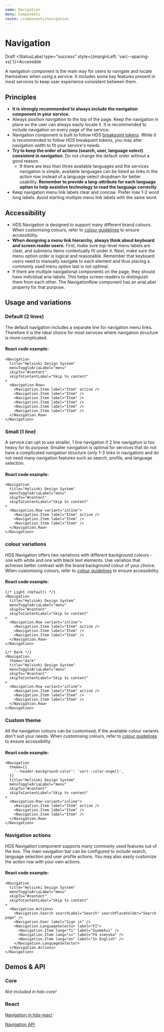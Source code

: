 ```yaml
---
name: Navigation
menu: Components
route: /components/navigation
---
```




# Navigation

<StatusLabel type="alert">Draft</StatusLabel>
<StatusLabel type="success" style={{marginLeft: 'var(--spacing-xs)'}}>Accessible</StatusLabel>

<LargeParagraph>
  A navigation component is the main way for users to navigate and locate themselves when using a service. It includes some key features present in most services to keep user experience consistent between them.
</LargeParagraph>

## Principles

- **It is strongly recommended to always include the navigation component in your service.**
- Always position navigation to the top of the page. Keep the navigation in place so the user can always easily locate it. It is recommended to include navigation on every page of the service.
- Navigation component is built to follow HDS [breakpoint tokens](/design-tokens/breakpoints). While it is recommended to follow HDS breakpoint tokens, you may alter navigation width to fit your service's needs.
- **Try to keep the order of actions (search, user, language select) consistent in navigation.** Do not change the default order without a good reason.
  - If there are less than three available languages and the services navigation is simple, available languages can be listed as links in the action row instead of a language select dropdown for better usability. **Remember to provide a lang-attribute for each language option to help assistive technology to read the language correctly**.
- Keep navigation menu link labels clear and concise. Prefer max 1-2 word long labels. Avoid starting multiple menu link labels with the same word.


## Accessibility

- HDS Navigation is designed to support many different brand colours. When customising colours, refer to [colour guidelines](/design-tokens/colour "Colour") to ensure accessibility.
- **When designing a menu link hierarchy, always think about keyboard and screen reader users.** First, make sure top-level menu labels are clear, and submenu items contextually fit under it. Next, make sure the menu option order is logical and reasonable. Remember that keyboard users need to manually navigate to each element and thus placing a commonly used menu option last is not optimal.
- If there are multiple navigational components on the page, they should have individual aria-labels. This helps screen readers to distinguish them from each other. The NavigationRow component has an ariaLabel property for that purpose.

## Usage and variations

### Default (2 lines)

The default navigation includes a separate line for navigation menu links. Therefore it is the ideal choice for most services where navigation structure is more complicated.

<Playground>
<Navigation
  title="Helsinki Design System"
  menuToggleAriaLabel="menu"
  skipTo="#content"
  skipToContentLabel="Skip to content"
>
  <Navigation.Row>
    <Navigation.Item label="Item" active />
    <Navigation.Item label="Item" />
    <Navigation.Item label="Item" />
    <Navigation.Item label="Item" />
    <Navigation.Item label="Item" />
    <Navigation.Item label="Item" />
  </Navigation.Row>
</Navigation>
</Playground>

#### React code example:
```tsx
<Navigation
  title="Helsinki Design System"
  menuToggleAriaLabel="menu"
  skipTo="#content"
  skipToContentLabel="Skip to content"
>
  <Navigation.Row>
    <Navigation.Item label="Item" active />
    <Navigation.Item label="Item" />
    <Navigation.Item label="Item" />
    <Navigation.Item label="Item" />
    <Navigation.Item label="Item" />
    <Navigation.Item label="Item" />
  </Navigation.Row>
</Navigation>
```

### Small (1 line)

A service can opt to use smaller, 1 line navigation if 2 line navigation is too heavy for its purpose. Smaller navigation is optimal for services that do not have a complicated navigation structure (only 1-3 links in navigation) and do not need many navigation features such as search, profile, and language selection.

<Playground>
<Navigation
  title="Helsinki Design System"
  menuToggleAriaLabel="menu"
  skipTo="#content"
  skipToContentLabel="Skip to content"
>
  <Navigation.Row variant="inline">
    <Navigation.Item label="Item" active />
    <Navigation.Item label="Item" />
    <Navigation.Item label="Item" />
  </Navigation.Row>
</Navigation>
</Playground>

#### React code example:
```tsx
<Navigation
  title="Helsinki Design System"
  menuToggleAriaLabel="menu"
  skipTo="#content"
  skipToContentLabel="Skip to content"
>
  <Navigation.Row variant="inline">
    <Navigation.Item label="Item" active />
    <Navigation.Item label="Item" />
    <Navigation.Item label="Item" />
  </Navigation.Row>
</Navigation>
```

### colour variations

HDS Navigation offers two variations with different background colours - one with white and one with black text elements. Use variation that achieves better contrast with the brand background colour of your choice. When customising colours, refer to [colour guidelines](/design-tokens/colour "Colour") to ensure accessibility.

<Playground>
<Navigation
  title="Helsinki Design System"
  menuToggleAriaLabel="menu"
  skipTo="#content"
  skipToContentLabel="Skip to content"
>
  <Navigation.Row variant="inline">
    <Navigation.Item label="Item" active />
    <Navigation.Item label="Item" />
    <Navigation.Item label="Item" />
  </Navigation.Row>
</Navigation>
<Navigation
  theme="dark"
  title="Helsinki Design System"
  menuToggleAriaLabel="menu"
  skipTo="#content"
  skipToContentLabel="Skip to content"
>
  <Navigation.Row variant="inline">
    <Navigation.Item label="Item" active />
    <Navigation.Item label="Item" />
    <Navigation.Item label="Item" />
  </Navigation.Row>
</Navigation>
</Playground>

#### React code example:
```tsx
{/* Light (default) */}
<Navigation
  title="Helsinki Design System"
  menuToggleAriaLabel="menu"
  skipTo="#content"
  skipToContentLabel="Skip to content"
>
  <Navigation.Row variant="inline">
    <Navigation.Item label="Item" active />
    <Navigation.Item label="Item" />
    <Navigation.Item label="Item" />
  </Navigation.Row>
</Navigation>

{/* Dark */}
<Navigation
  theme="dark"
  title="Helsinki Design System"
  menuToggleAriaLabel="menu"
  skipTo="#content"
  skipToContentLabel="Skip to content"
>
  <Navigation.Row variant="inline">
    <Navigation.Item label="Item" active />
    <Navigation.Item label="Item" />
    <Navigation.Item label="Item" />
  </Navigation.Row>
</Navigation>
```

### Custom theme
All the navigation colours can be customised, if the available colour variants don't suit your needs. When customising colours, refer to [colour guidelines](/design-tokens/colour "Colour") to ensure accessibility.

<Playground>
  <Navigation
    theme={{
      '--header-background-color': 'var(--color-engel)',
    }}
    title="Helsinki Design System"
    menuToggleAriaLabel="menu"
    skipTo="#content"
    skipToContentLabel="Skip to content"
  >
    <Navigation.Row variant="inline">
      <Navigation.Item label="Item" active />
      <Navigation.Item label="Item" />
      <Navigation.Item label="Item" />
    </Navigation.Row>
  </Navigation>
</Playground>


#### React code example:
```tsx
<Navigation
  theme={{
    '--header-background-color': 'var(--color-engel)',
  }}
  title="Helsinki Design System"
  menuToggleAriaLabel="menu"
  skipTo="#content"
  skipToContentLabel="Skip to content"
>
  <Navigation.Row variant="inline">
    <Navigation.Item label="Item" active />
    <Navigation.Item label="Item" />
    <Navigation.Item label="Item" />
  </Navigation.Row>
</Navigation>
```

### Navigation actions

HDS Navigation component supports many commonly used features out of the box. The main navigation bar can be configured to include search, language selection and user profile actions. You may also easily customize the action row with your own actions.

<Playground>
<Navigation
  title="Helsinki Design System"
  menuToggleAriaLabel="menu"
  skipTo="#content"
  skipToContentLabel="Skip to content"
>
  <Navigation.Actions>
    <Navigation.Search searchLabel="Search" searchPlaceholder="Search page" />
    <Navigation.User label="Sign in" />
    <Navigation.LanguageSelector label="FI">
      <Navigation.Item lang="fi" label="Suomeksi" />
      <Navigation.Item lang="sv" label="På svenska" />
      <Navigation.Item lang="en" label="In English" />
    </Navigation.LanguageSelector>
  </Navigation.Actions>
</Navigation>
</Playground>

#### React code example:
```tsx
<Navigation
  title="Helsinki Design System"
  menuToggleAriaLabel="menu"
  skipTo="#content"
  skipToContentLabel="Skip to content"
>
  <Navigation.Actions>
    <Navigation.Search searchLabel="Search" searchPlaceholder="Search page" />
    <Navigation.User label="Sign in" />
    <Navigation.LanguageSelector label="FI">
      <Navigation.Item lang="fi" label="Suomeksi" />
      <Navigation.Item lang="sv" label="På svenska" />
      <Navigation.Item lang="en" label="In English" />
    </Navigation.LanguageSelector>
  </Navigation.Actions>
</Navigation>
```

## Demos & API

### Core

_Not included in hds-core!_

### React

[Navigation in hds-react](/storybook/react/?path=/story/components-navigation--example)

[Navigation API](/storybook/react/?path=/docs/components-navigation--example)

